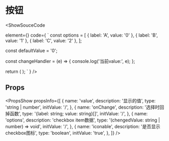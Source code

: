 
# 按钮
<ShowSouceCode

  element={<RadioCNBasic/>}
  code={
    `
  const options = [
    { label: 'A', value: '0' },
    { label: 'B', value: '1' },
    { label: 'C', value: '2' },
  ];

  const defaultValue = '0';

  const changeHandler = (e) => {
    console.log('当前value:', e);
  };

  return (
    <RadioGroup
      options={options}
      value={defaultValue}
      onChange={changeHandler}
    ></RadioGroup>
  );
    `
  }
/>

## Props

<PropsShow propsInfo={[
  {
    name: 'value',
    description: '显示的值',
    type: 'string | number',
    initValue: '/',
  },
  {
    name: 'onChange',
    description: '选择时回掉函数',
    type: '{label: string; value: string}[]',
    initValue: '/',
  },
  {
    name: 'options',
    description: 'checkbox item数据',
    type: '(chengedValue: string | number) => void',
    initValue: '/',
  },
  {
    name: 'iconable',
    description: '是否显示checkbox图标',
    type: 'boolean',
    initValue: 'true',
  },
]} />
